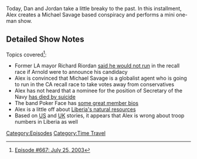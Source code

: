 {{Episode
    | title           = July 25, 2003
    | caption         = [https://knowledgefight.libsyn.com/667-july-25-2003 Listen to this episode on Libsyn]
    | episodeNumber   = 667
    | length          = 01:16:50
    | airDate         = April 8, 2022
    | coverageDate    = July 25, 2003
    | previousEpisode = [[666: March 31, 2022]]
    | nextEpisode     = [[668: April 8, 2022]]
}}

{{Stub}}

Today, Dan and Jordan take a little breaky to the past.  In this installment, Alex creates a Michael Savage based conspiracy and performs a mini one-man show.

==Detailed Show Notes==

Topics covered<ref>[https://knowledgefight.com/research/2022/4/7/episode-667-july-25-2003 Episode #667: July 25, 2003]</ref>:

*Former LA mayor Richard Riordan [https://www.sfgate.com/politics/article/RECALL-FEVER-Both-Huffingtons-Audie-Bock-2600228.php said he would not run] in the recall race if Arnold were to announce his candidacy
*Alex is convinced that Michael Savage is a globalist agent who is going to run in the CA recall race to take votes away from conservatives
*Alex has not heard that a nominee for the position of Secretary of the Navy [https://www.nytimes.com/2003/07/26/us/nominee-for-navy-secretary-killed-himself-official-rules.html has died by suicide]
*The band Poker Face has [https://web.archive.org/web/20030730172349/http://www.pokerface.com/ some great member bios]
*Alex is a little off about [https://www.trade.gov/country-commercial-guides/liberia-oil-and-gas Liberia's natural resources]
*Based on [https://www.nytimes.com/2003/07/26/world/president-orders-troop-deployment-to-liberian-coast.html US] and [https://www.theguardian.com/world/2003/jul/03/julianborger UK] stories, it appears that Alex is wrong about troop numbers in Liberia as well

[[Category:Episodes]]
[[Category:Time Travel]]

